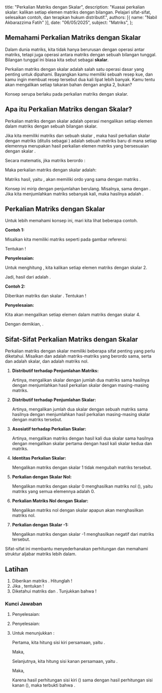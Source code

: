   title: "Perkalian Matriks dengan Skalar",
  description: "Kuasai perkalian skalar: kalikan setiap elemen matriks dengan bilangan. Pelajari sifat-sifat, selesaikan contoh, dan terapkan hukum distributif.",
  authors: [{ name: "Nabil Akbarazzima Fatih" }],
  date: "06/05/2025",
  subject: "Matriks",
};

## Memahami Perkalian Matriks dengan Skalar

Dalam dunia matriks, kita tidak hanya berurusan dengan operasi antar matriks, tetapi juga operasi antara matriks dengan sebuah bilangan tunggal. Bilangan tunggal ini biasa kita sebut sebagai **skalar**.

Perkalian matriks dengan skalar adalah salah satu operasi dasar yang penting untuk dipahami. Bayangkan kamu memiliki sebuah resep kue, dan kamu ingin membuat resep tersebut dua kali lipat lebih banyak. Kamu tentu akan mengalikan setiap takaran bahan dengan angka 2, bukan?

Konsep serupa berlaku pada perkalian matriks dengan skalar.

## Apa itu Perkalian Matriks dengan Skalar?

Perkalian matriks dengan skalar adalah operasi mengalikan setiap elemen dalam matriks dengan sebuah bilangan skalar.

Jika kita memiliki matriks <InlineMath math="A" /> dan sebuah skalar <InlineMath math="k" />, maka hasil perkalian skalar <InlineMath math="k" /> dengan matriks <InlineMath math="A" /> (ditulis sebagai <InlineMath math="kA" />) adalah sebuah matriks baru di mana setiap elemennya merupakan hasil perkalian elemen matriks <InlineMath math="A" /> yang bersesuaian dengan skalar <InlineMath math="k" />.

Secara matematis, jika matriks <InlineMath math="A" /> berordo <InlineMath math="m \times n" />:

<BlockMath math="A = \begin{bmatrix} a_{11} & a_{12} & \cdots & a_{1n} \\ a_{21} & a_{22} & \cdots & a_{2n} \\ \vdots & \vdots & \ddots & \vdots \\ a_{m1} & a_{m2} & \cdots & a_{mn} \end{bmatrix}" />

Maka perkalian matriks <InlineMath math="A" /> dengan skalar <InlineMath math="k" /> adalah:

<BlockMath math="kA = k \begin{bmatrix} a_{11} & a_{12} & \cdots & a_{1n} \\ a_{21} & a_{22} & \cdots & a_{2n} \\ \vdots & \vdots & \ddots & \vdots \\ a_{m1} & a_{m2} & \cdots & a_{mn} \end{bmatrix} = \begin{bmatrix} k \cdot a_{11} & k \cdot a_{12} & \cdots & k \cdot a_{1n} \\ k \cdot a_{21} & k \cdot a_{22} & \cdots & k \cdot a_{2n} \\ \vdots & \vdots & \ddots & \vdots \\ k \cdot a_{m1} & k \cdot a_{m2} & \cdots & k \cdot a_{mn} \end{bmatrix}" />

Matriks hasil, yaitu <InlineMath math="kA" />, akan memiliki ordo yang sama dengan matriks <InlineMath math="A" />.

Konsep ini mirip dengan penjumlahan berulang. Misalnya, <InlineMath math="2A" /> sama dengan <InlineMath math="A + A" />. Jika kita menjumlahkan matriks <InlineMath math="A" /> sebanyak <InlineMath math="k" /> kali, maka hasilnya adalah <InlineMath math="kA" />.

<BlockMath math="\underbrace{A + A + \cdots + A}_{k \text{ kali}} = kA" />

## Perkalian Matriks dengan Skalar

Untuk lebih memahami konsep ini, mari kita lihat beberapa contoh.

**Contoh 1:**

Misalkan kita memiliki matriks <InlineMath math="P" /> seperti pada gambar referensi:

<BlockMath math="P = \begin{bmatrix} 9 & 7 \\ 3 & 1 \end{bmatrix}" />

Tentukan <InlineMath math="2P" />!

**Penyelesaian:**

Untuk menghitung <InlineMath math="2P" />, kita kalikan setiap elemen matriks <InlineMath math="P" /> dengan skalar 2.

<BlockMath math="2P = 2 \begin{bmatrix} 9 & 7 \\ 3 & 1 \end{bmatrix} = \begin{bmatrix} 2 \times 9 & 2 \times 7 \\ 2 \times 3 & 2 \times 1 \end{bmatrix} = \begin{bmatrix} 18 & 14 \\ 6 & 2 \end{bmatrix}" />

Jadi, hasil dari <InlineMath math="2P" /> adalah <InlineMath math="\begin{bmatrix} 18 & 14 \\ 6 & 2 \end{bmatrix}" />.

**Contoh 2:**

Diberikan matriks <InlineMath math="Q = \begin{bmatrix} -1 & \frac{1}{2} & 1 \\ 4 & -\frac{1}{4} & 2 \\ -6 & 1 & -4 \end{bmatrix}" /> dan skalar <InlineMath math="k=4" />. Tentukan <InlineMath math="4Q" />!

**Penyelesaian:**

Kita akan mengalikan setiap elemen dalam matriks <InlineMath math="Q" /> dengan skalar 4.

<div className="flex flex-col gap-4">
  <BlockMath math="4Q = 4 \begin{bmatrix} -1 & \frac{1}{2} & 1 \\ 4 & -\frac{1}{4} & 2 \\ -6 & 1 & -4 \end{bmatrix}" />
  <BlockMath math="= \begin{bmatrix} 4 \times (-1) & 4 \times \frac{1}{2} & 4 \times 1 \\ 4 \times 4 & 4 \times (-\frac{1}{4}) & 4 \times 2 \\ 4 \times (-6) & 4 \times 1 & 4 \times (-4) \end{bmatrix}" />
  <BlockMath math="= \begin{bmatrix} -4 & 2 & 4 \\ 16 & -1 & 8 \\ -24 & 4 & -16 \end{bmatrix}" />
</div>

Dengan demikian, <InlineMath math="4Q = \begin{bmatrix} -4 & 2 & 4 \\ 16 & -1 & 8 \\ -24 & 4 & -16 \end{bmatrix}" />.

## Sifat-Sifat Perkalian Matriks dengan Skalar

Perkalian matriks dengan skalar memiliki beberapa sifat penting yang perlu diketahui. Misalkan <InlineMath math="A" /> dan <InlineMath math="B" /> adalah matriks-matriks yang berordo sama, serta <InlineMath math="h" /> dan <InlineMath math="k" /> adalah skalar, dan <InlineMath math="O" /> adalah matriks nol.

1.  **Distributif terhadap Penjumlahan Matriks:**

    <BlockMath math="k(A + B) = kA + kB" />

    Artinya, mengalikan skalar dengan jumlah dua matriks sama hasilnya dengan menjumlahkan
    hasil perkalian skalar dengan masing-masing matriks.

2.  **Distributif terhadap Penjumlahan Skalar:**

    <BlockMath math="(h + k)A = hA + kA" />

    Artinya, mengalikan jumlah dua skalar dengan sebuah matriks sama hasilnya dengan
    menjumlahkan hasil perkalian masing-masing skalar dengan matriks tersebut.

3.  **Asosiatif terhadap Perkalian Skalar:**

    <BlockMath math="(hk)A = h(kA) = k(hA)" />

    Artinya, mengalikan matriks dengan hasil kali dua skalar sama hasilnya dengan
    mengalikan skalar pertama dengan hasil kali skalar kedua dan matriks.

4.  **Identitas Perkalian Skalar:**

    <BlockMath math="1A = A" />

    Mengalikan matriks dengan skalar 1 tidak mengubah matriks tersebut.

5.  **Perkalian dengan Skalar Nol:**

    <BlockMath math="0A = O" />

    Mengalikan matriks dengan skalar 0 menghasilkan matriks nol (<InlineMath math="O" />), yaitu matriks yang semua elemennya adalah 0.

6.  **Perkalian Matriks Nol dengan Skalar:**

    <BlockMath math="kO = O" />

    Mengalikan matriks nol dengan skalar apapun akan menghasilkan matriks nol.

7.  **Perkalian dengan Skalar -1:**

    <BlockMath math="(-1)A = -A" />

    Mengalikan matriks dengan skalar -1 menghasilkan negatif dari matriks tersebut.

Sifat-sifat ini membantu menyederhanakan perhitungan dan memahami struktur aljabar matriks lebih dalam.

## Latihan

1.  Diberikan matriks <InlineMath math="X = \begin{bmatrix} 5 & -2 \\ 0 & 4 \\ -1 & 7 \end{bmatrix}" />. Hitunglah <InlineMath math="3X" />!
2.  Jika <InlineMath math="Y = \begin{bmatrix} 10 & 20 \\ -30 & 0 \end{bmatrix}" />, tentukan <InlineMath math="\frac{1}{10}Y" />!
3.  Diketahui matriks <InlineMath math="A = \begin{bmatrix} 2 & 1 \\ 3 & 4 \end{bmatrix}" /> dan <InlineMath math="B = \begin{bmatrix} 0 & 5 \\ 6 & -2 \end{bmatrix}" />. Tunjukkan bahwa <InlineMath math="3(A+B) = 3A + 3B" />!

### Kunci Jawaban

1.  Penyelesaian:

    <div className="flex flex-col gap-4">
      <BlockMath math="3X = 3 \begin{bmatrix} 5 & -2 \\ 0 & 4 \\ -1 & 7 \end{bmatrix}" />
      <BlockMath math="= \begin{bmatrix} 3 \times 5 & 3 \times (-2) \\ 3 \times 0 & 3 \times 4 \\ 3 \times (-1) & 3 \times 7 \end{bmatrix}" />
      <BlockMath math="= \begin{bmatrix} 15 & -6 \\ 0 & 12 \\ -3 & 21 \end{bmatrix}" />
    </div>

2.  Penyelesaian:

    <div className="flex flex-col gap-4">
      <BlockMath math="\frac{1}{10}Y = \frac{1}{10} \begin{bmatrix} 10 & 20 \\ -30 & 0 \end{bmatrix}" />
      <BlockMath math="= \begin{bmatrix} \frac{1}{10} \times 10 & \frac{1}{10} \times 20 \\ \frac{1}{10} \times (-30) & \frac{1}{10} \times 0 \end{bmatrix}" />
      <BlockMath math="= \begin{bmatrix} 1 & 2 \\ -3 & 0 \end{bmatrix}" />
    </div>

3.  Untuk menunjukkan <InlineMath math="3(A+B) = 3A + 3B" />:

    Pertama, kita hitung sisi kiri persamaan, yaitu <InlineMath math="3(A+B)" />.

    <BlockMath math="A+B = \begin{bmatrix} 2 & 1 \\ 3 & 4 \end{bmatrix} + \begin{bmatrix} 0 & 5 \\ 6 & -2 \end{bmatrix} = \begin{bmatrix} 2+0 & 1+5 \\ 3+6 & 4+(-2) \end{bmatrix} = \begin{bmatrix} 2 & 6 \\ 9 & 2 \end{bmatrix}" />

    Maka,

    <BlockMath math="3(A+B) = 3 \begin{bmatrix} 2 & 6 \\ 9 & 2 \end{bmatrix} = \begin{bmatrix} 6 & 18 \\ 27 & 6 \end{bmatrix}" />

    Selanjutnya, kita hitung sisi kanan persamaan, yaitu <InlineMath math="3A + 3B" />.

    <div className="flex flex-col gap-4">
      <BlockMath math="3A = 3 \begin{bmatrix} 2 & 1 \\ 3 & 4 \end{bmatrix} = \begin{bmatrix} 6 & 3 \\ 9 & 12 \end{bmatrix}" />
      <BlockMath math="3B = 3 \begin{bmatrix} 0 & 5 \\ 6 & -2 \end{bmatrix} = \begin{bmatrix} 0 & 15 \\ 18 & -6 \end{bmatrix}" />
    </div>

    Maka,

    <BlockMath math="3A + 3B = \begin{bmatrix} 6 & 3 \\ 9 & 12 \end{bmatrix} + \begin{bmatrix} 0 & 15 \\ 18 & -6 \end{bmatrix} = \begin{bmatrix} 6+0 & 3+15 \\ 9+18 & 12+(-6) \end{bmatrix} = \begin{bmatrix} 6 & 18 \\ 27 & 6 \end{bmatrix}" />

    Karena hasil perhitungan sisi kiri (<InlineMath math="\begin{bmatrix} 6 & 18 \\ 27 & 6 \end{bmatrix}" />) sama dengan hasil perhitungan sisi kanan (<InlineMath math="\begin{bmatrix} 6 & 18 \\ 27 & 6 \end{bmatrix}" />), maka terbukti bahwa <InlineMath math="3(A+B) = 3A + 3B" />.
